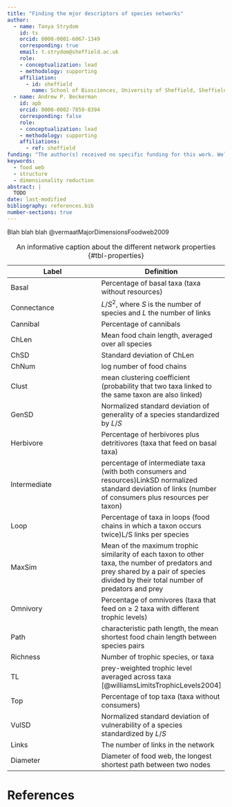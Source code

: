 ```yaml
---
title: "Finding the mjor descriptors of species networks"
author:
  - name: Tanya Strydom
    id: ts
    orcid: 0000-0001-6067-1349
    corresponding: true
    email: t.strydom@sheffield.ac.uk
    role: 
    - conceptualization: lead
    - methodology: supporting
    affiliation:
      - id: sheffield
        name: School of Biosciences, University of Sheffield, Sheffield, UK
  - name: Andrew P. Beckerman
    id: apb
    orcid: 0000-0002-7859-8394
    corresponding: false
    role: 
    - conceptualization: lead
    - methodology: supporting
    affiliations:
      - ref: sheffield
funding: "The author(s) received no specific funding for this work. Well they did I just haven't done the homework"
keywords:
  - food web
  - structure
  - dimensionality reduction
abstract: |
  TODO
date: last-modified
bibliography: references.bib
number-sections: true
---
```


Blah blah blah @vermaatMajorDimensionsFoodweb2009

| Label | Definition |
|----|----|
| Basal | Percentage of basal taxa (taxa without resources) |
| Connectance | $L/S^2$, where $S$ is the number of species and $L$ the number of links |
| Cannibal | Percentage of cannibals |
| ChLen | Mean food chain length, averaged over all species |
| ChSD | Standard deviation of ChLen |
| ChNum | log number of food chains |
| Clust | mean clustering coefficient (probability that two taxa linked to the same taxon are also linked) |
| GenSD | Normalized standard deviation of generality of a species standardized by $L/S$ |
| Herbivore | Percentage of herbivores plus detritivores (taxa that feed on basal taxa) |
| Intermediate | percentage of intermediate taxa (with both consumers and resources)LinkSD normalized standard deviation of links (number of consumers plus resources per taxon) |
| Loop | Percentage of taxa in loops (food chains in which a taxon occurs twice)L/S links per species |
| MaxSim | Mean of the maximum trophic similarity of each taxon to other taxa, the number of predators and prey shared by a pair of species divided by their total number of predators and prey |
| Omnivory | Percentage of omnivores (taxa that feed on $\geq$ 2 taxa with different trophic levels) |
| Path | characteristic path length, the mean shortest food chain length between species pairs |
| Richness | Number of trophic species, or taxa |
| TL | prey-weighted trophic level averaged across taxa [@williamsLimitsTrophicLevels2004] |
| Top | Percentage of top taxa (taxa without consumers) |
| VulSD | Normalized standard deviation of vulnerability of a species standardized by $L/S$ |
| Links | The number of links in the network |
| Diameter | Diameter of food web, the longest shortest path between two nodes |

: An informative caption about the different network properties {#tbl-properties}

# References {.unnumbered}

::: {#refs}
:::